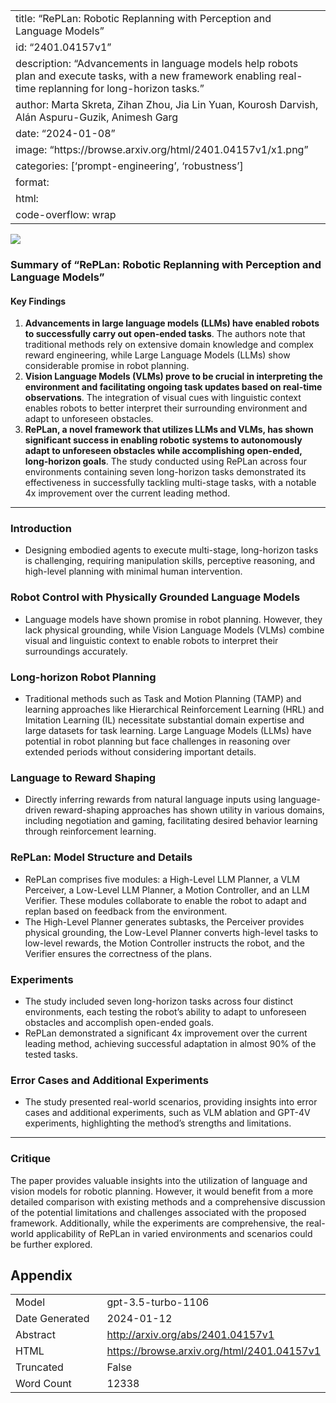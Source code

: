 
---
title: "RePLan: Robotic Replanning with Perception and Language Models"
id: "2401.04157v1"
description: "Advancements in language models help robots plan and execute tasks, with a new framework enabling real-time replanning for long-horizon tasks."
author: Marta Skreta, Zihan Zhou, Jia Lin Yuan, Kourosh Darvish, Alán Aspuru-Guzik, Animesh Garg
date: "2024-01-08"
image: "https://browse.arxiv.org/html/2401.04157v1/x1.png"
categories: ['prompt-engineering', 'robustness']
format:
  html:
    code-overflow: wrap
---

![](https://browse.arxiv.org/html/2401.04157v1/x1.png)

### Summary of "RePLan: Robotic Replanning with Perception and Language Models"

#### **Key Findings**
1. **Advancements in large language models (LLMs) have enabled robots to successfully carry out open-ended tasks**. The authors note that traditional methods rely on extensive domain knowledge and complex reward engineering, while Large Language Models (LLMs) show considerable promise in robot planning.
2. **Vision Language Models (VLMs) prove to be crucial in interpreting the environment and facilitating ongoing task updates based on real-time observations**. The integration of visual cues with linguistic context enables robots to better interpret their surrounding environment and adapt to unforeseen obstacles.
3. **RePLan, a novel framework that utilizes LLMs and VLMs, has shown significant success in enabling robotic systems to autonomously adapt to unforeseen obstacles while accomplishing open-ended, long-horizon goals**. The study conducted using RePLan across four environments containing seven long-horizon tasks demonstrated its effectiveness in successfully tackling multi-stage tasks, with a notable 4x improvement over the current leading method.

---

### **Introduction**

- Designing embodied agents to execute multi-stage, long-horizon tasks is challenging, requiring manipulation skills, perceptive reasoning, and high-level planning with minimal human intervention.

### **Robot Control with Physically Grounded Language Models**

- Language models have shown promise in robot planning. However, they lack physical grounding, while Vision Language Models (VLMs) combine visual and linguistic context to enable robots to interpret their surroundings accurately.

### **Long-horizon Robot Planning**

- Traditional methods such as Task and Motion Planning (TAMP) and learning approaches like Hierarchical Reinforcement Learning (HRL) and Imitation Learning (IL) necessitate substantial domain expertise and large datasets for task learning. Large Language Models (LLMs) have potential in robot planning but face challenges in reasoning over extended periods without considering important details.

### **Language to Reward Shaping**

- Directly inferring rewards from natural language inputs using language-driven reward-shaping approaches has shown utility in various domains, including negotiation and gaming, facilitating desired behavior learning through reinforcement learning.

### **RePLan: Model Structure and Details**

- RePLan comprises five modules: a High-Level LLM Planner, a VLM Perceiver, a Low-Level LLM Planner, a Motion Controller, and an LLM Verifier. These modules collaborate to enable the robot to adapt and replan based on feedback from the environment.
- The High-Level Planner generates subtasks, the Perceiver provides physical grounding, the Low-Level Planner converts high-level tasks to low-level rewards, the Motion Controller instructs the robot, and the Verifier ensures the correctness of the plans.

### **Experiments**

- The study included seven long-horizon tasks across four distinct environments, each testing the robot's ability to adapt to unforeseen obstacles and accomplish open-ended goals.
- RePLan demonstrated a significant 4x improvement over the current leading method, achieving successful adaptation in almost 90% of the tested tasks.

### **Error Cases and Additional Experiments**

- The study presented real-world scenarios, providing insights into error cases and additional experiments, such as VLM ablation and GPT-4V experiments, highlighting the method's strengths and limitations.

---

### **Critique**
The paper provides valuable insights into the utilization of language and vision models for robotic planning. However, it would benefit from a more detailed comparison with existing methods and a comprehensive discussion of the potential limitations and challenges associated with the proposed framework. Additionally, while the experiments are comprehensive, the real-world applicability of RePLan in varied environments and scenarios could be further explored.

## Appendix

|          |          |
|----------|----------|
| Model     | gpt-3.5-turbo-1106       |
| Date Generated     | 2024-01-12       |
| Abstract | [http://arxiv.org/abs/2401.04157v1](http://arxiv.org/abs/2401.04157v1)        |
| HTML     | [https://browse.arxiv.org/html/2401.04157v1](https://browse.arxiv.org/html/2401.04157v1)       |
| Truncated       | False       |
| Word Count       | 12338       |
